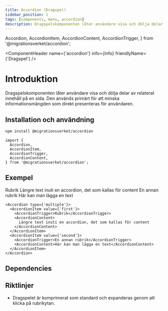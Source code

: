 ```yaml
---
title: Accordion (Dragspel)
sidebar_position: 1
tags: [components, menu, accordion]
description: Dragspelskomponenten låter användare visa och dölja delar av relaterat innehåll på en sida.
---
```


  Accordion,
  AccordionItem,
  AccordionContent,
  AccordionTrigger,
} from '@migrationsverket/accordion';

<ComponentHeader name={'accordion'} info={Info} friendlyName={'Dragspel'} />

# Introduktion

Dragspelskomponenten låter användare visa och dölja delar av relaterat innehåll på en sida. Den används primärt för att minska informationsmängden som direkt presenteras för användaren.


## Installation och användning

```bash npm2yarn
npm install @migrationsverket/accordion
```

```tsx
import {
  Accordion,
  AccordionItem,
  AccordionTrigger,
  AccordionContent,
} from '@migrationsverket/accordion';
```

## Exempel

<div
  style={{
    marginBottom: '10px',
    display: 'flex',
    columnGap: '10px',
    alignItems: 'center',
  }}
>
  <Accordion type={'multiple'}>
    <AccordionItem value={'first'}>
      <AccordionTrigger>Rubrik</AccordionTrigger>
      <AccordionContent>
        Längre text inuti en accordion, det som kallas för content
      </AccordionContent>
    </AccordionItem>
    <AccordionItem value={'second'}>
      <AccordionTrigger>En annan rubrik</AccordionTrigger>
      <AccordionContent>Här kan man lägga en text</AccordionContent>
    </AccordionItem>
  </Accordion>
</div>

```tsx
<Accordion type={'multiple'}>
  <AccordionItem value={'first'}>
    <AccordionTrigger>Rubrik</AccordionTrigger>
    <AccordionContent>
      Längre text inuti en accordion, det som kallas för content
    </AccordionContent>
  </AccordionItem>
  <AccordionItem value={'second'}>
    <AccordionTrigger>En annan rubrik</AccordionTrigger>
    <AccordionContent>Här kan man lägga en text</AccordionContent>
  </AccordionItem>
</Accordion>
```

## Dependencies
<ComponentFooter info={Info}/>


## Riktlinjer
- Dragspelet är komprimerat som standard och expanderas genom att klicka på rubrikytan.

